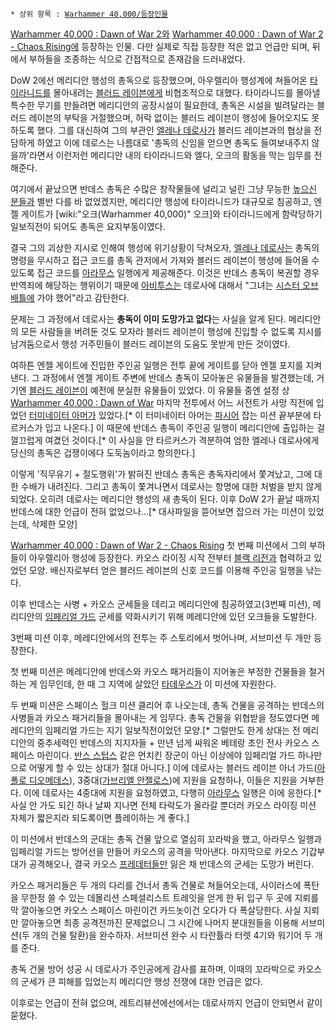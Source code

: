  * 상위 항목 : [[Warhammer 40,000/등장인물]]

[[Warhammer 40,000 : Dawn of War 2]]와 [[Warhammer 40,000 : Dawn of War 2 - Chaos Rising]]에 등장하는 인물. 다만 실제로 직접 등장한 적은 없고 언급만 되며, 뒤에서 부하들을 조종하는 식으로 간접적으로 존재감을 드러내었다.

DoW 2에선 메리디안 행성의 총독으로 등장했으며, 아우렐리아 행성계에 쳐들어온 [[타이라니드]]를 몰아내려는 [[블러드 레이븐]]에게 비협조적으로 대했다. 타이라니드를 몰아낼 특수한 무기를 만들려면 메리디안의 공장시설이 필요한데, 총독은 시설을 빌려달라는 블러드 레이븐의 부탁을 거절했으며, 허락 없이는 블러드 레이븐이 행성에 들어오지도 못하도록 했다. 그를 대신하여 그의 부관인 [[엘레나 데로사]]가 블러드 레이븐과의 협상을 전담하게 하였고 이에 데로스는 나름대로 '총독의 신임을 얻으면 총독도 들여보내주지 않을까'라면서 이런저런 메리디안 내의 타이라니드와 엘다, 오크의 활동을 막는 임무를 전해준다.

여기에서 끝났으면 반데스 총독은 수많은 창작물들에 널리고 널린 그냥 무능한 [[높으신 분들]]과 별반 다를 바 없었겠지만, 메리디안 행성에 타이라니드가 대규모로 침공하고, 엔젤 게이트가 [wiki:"오크(Warhammer 40,000)" 오크]와 타이라니드에게 함락당하기 일보직전이 되어도 총독은 요지부동이였다.

결국 그의 괴상한 지시로 인해여 행성에 위기상황이 닥쳐오자, [[엘레나 데로사]]는 총독의 명령을 무시하고 접근 코드를 총독 관저에서 가져와 블러드 레이븐이 행성에 들어올 수 있도록 접근 코드를 [[아라무스]] 일행에게 제공해준다. 이것은 반데스 총독이 복권할 경우 반역죄에 해당하는 행위이기 때문에 [[아비투스]]는 데로사에 대해서 "그녀는 [[시스터 오브 배틀]]에 가야 했어"라고 감탄한다.

문제는 그 과정에서 데로사는 '''총독이 이미 도망가고 없다'''는 사실을 알게 된다. 메리디안의 모든 사람들을 버려둔 것도 모자라 블러드 레이븐이 행성에 진입할 수 없도록 지시를 남겨둠으로서 행성 거주민들이 블러드 레이븐의 도움도 못받게 만든 것이였다.

여하튼 엔젤 게이트에 진입한 주인공 일행은 전투 끝에 게이트를 닫아 엔젤 포지를 지켜낸다. 그 과정에서 엔젤 게이트 주변에 반데스 총독이 모아놓은 유물들을 발견했는데, 거기엔 [[블러드 레이븐]]이 예전에 분실한 유물들이 있었다. 이 유물들 중엔 설정 상 [[Warhammer 40,000 : Dawn of War]] 마지막 전투에서 어느 서전트가 사망 직전에 입었던 [[터미네이터 아머]]가 있었다.[* 이 터미네이터 아머는 [[파시어]] 잡는 미션 끝부분에 타르커스가 입고 나온다.] 이 때문에 반데스 총독이 주인공 일행이 메리디안에 출입하는 걸 껄끄럽게 여겼던 것이다.[* 이 사실을 안 타르커스가 격분하여 엄한 엘레나 데로사에게 당신의 총독은 겁쟁이에다 도둑놈이라고 항의한다.]

이렇게 '직무유기 + 절도행위'가 밝혀진 반데스 총독은 총독자리에서 쫓겨났고, 그에 대한 수배가 내려진다. 그리고 총독이 쫓겨나면서 데로사는 항명에 대한 처벌을 받지 않게 되었다. 오히려 데로사는 메리디안 행성의 새 총독이 된다. 이후 DoW 2가 끝날 때까지 반데스에 대한 언급이 전혀 없었으나…[* 대사파일을 뜯어보면 잡으러 가는 미션이 있었는데, 삭제한 모양]

[[Warhammer 40,000 : Dawn of War 2 - Chaos Rising]] 첫 번째 미션에서 그의 부하들이 아우렐리아 행성에 등장한다. 카오스 라이징 시작 전부터 [[블랙 리전]]과 협력하고 있었던 모양. 배신자로부터 얻은 블러드 레이븐의 신호 코드를 이용해 주인공 일행을 낚는다.

이후 반데스는 사병 + 카오스 군세들을 데리고 메리디안에 침공하였고(3번째 미션), 메리디안의 [[임페리얼 가드]] 군세를 약화시키기 위해 메레디안에 있던 오크들을 도발한다. 

3번째 미션 이후, 메레디안에서의 전투는 주 스토리에서 벗어나며, 서브미션 두 개만 등장한다.

첫 번째 미션은 메레디안에 반데스와 카오스 패거리들이 지어놓은 부정한 건물들을 철거하는 게 임무인데, 한 때 그 지역에 살았던 [[타데우스]]가 이 미션에 자원한다. 
 
두 번째 미션은 스페이스 헐크 미션 클리어 후 나오는데, 총독 건물을 공격하는 반데스의 사병들과 카오스 패거리들을 몰아내는 게 임무다. 총독 건물을 위협받을 정도였다면 메레디안의 임페리얼 가드는 지기 일보직전이었던 모양.[* 그럴만도 한게 상대는 전 메리디안의 중추세력인 반데스의 지지자들 + 만년 넘게 싸워온 베테랑 초인 전사 카오스 스페이스 마린이다. [[반스 스텁스]] 같은 먼치킨 장군이 아닌 이상에야 임페리얼 가드 하나만으로 어떻게 할 수 있는 상대가 절대 아니다.] 이에 데로사는 블러드 레이븐 아너 가드([[아폴로 디오메데스]]), 3중대([[가브리엘 안젤로스]])에 지원을 요청하나, 이들은 지원을 거부한다. 이에 데로사는 4중대에 지원을 요청하였고, 다행히 [[아라무스]] 일행은 이에 응한다.[* 사실 안 가도 되긴 하나 날짜 지나면 전체 타락도가 올라갈 뿐더러 카오스 라이징 미션 자체가 짧은지라 되도록이면 플레이하는 게 좋다.]

이 미션에서 반데스의 군대는 총독 건물 앞으로 열심히 꼬라박을 했고, 아라무스 일행과 임페리얼 가드는 방어선을 만들어 카오스의 공격을 막아낸다. 마지막으로 카오스 기갑부대가 공격해오나, 결국 카오스 [[프레데터]]들만 잃은 채 반데스의 군세는 도망가 버린다. 

카오스 패거리들은 두 개의 다리를 건너서 총독 건물로 쳐들어오는데, 사이러스에 폭탄을 무한정 쓸 수 있는 데몰리션 스페셜리스트 트레잇을 얻게 한 뒤 입구 두 곳에 지뢰를 막 깔아놓으면 카오스 스페이스 마린이건 카드놋이건 오다가 다 폭살당한다. 사실 지뢰만 깔아놓으면 최종 공격전까진 문제없으니 그 시간에 나머지 분대원들을 이용해 서브미션(두 개의 건물 탈환)을 완수하자. 서브미션 완수 시 타란튤라 터렛 4기와 워기어 두 개를 준다.

총독 건물 방어 성공 시 데로사가 주인공에게 감사를 표하며, 이때의 꼬라박으로 카오스의 군세가 큰 피해를 입었는지 메리디안 행성 전쟁에 대한 언급은 없다.

이후로는 언급이 전혀 없으며, 레트리뷰션에선에서는 데로사까지 언급이 안되면서 같이 묻혔다.
